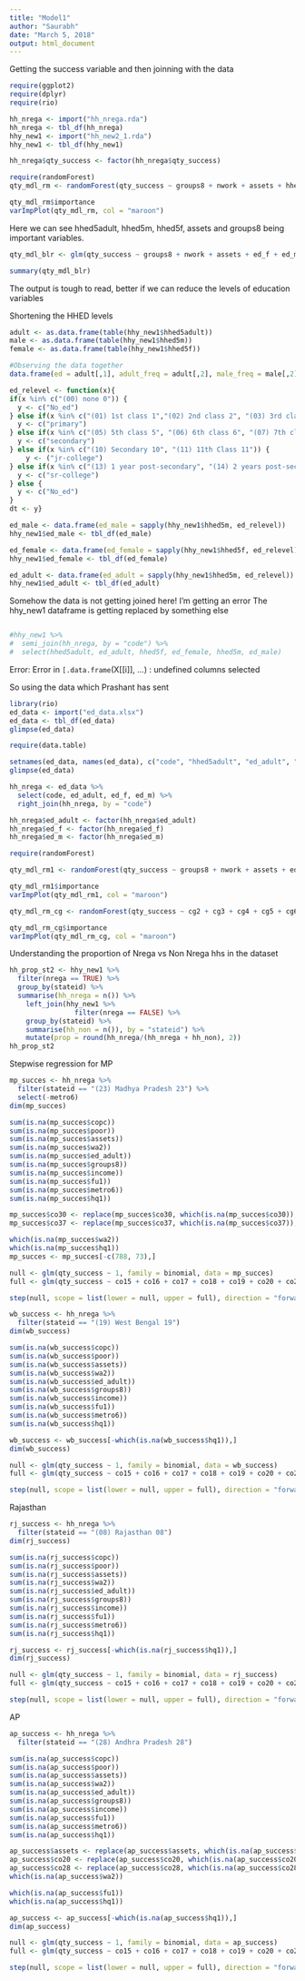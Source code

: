 ```yaml
---
title: "Model1"
author: "Saurabh"
date: "March 5, 2018"
output: html_document
---
```


Getting the success variable and then joinning with the data

```r
require(ggplot2)
require(dplyr)
require(rio)

hh_nrega <- import("hh_nrega.rda")
hh_nrega <- tbl_df(hh_nrega)
hhy_new1 <- import("hh_new2_1.rda")
hhy_new1 <- tbl_df(hhy_new1)

```

```r
hh_nrega$qty_success <- factor(hh_nrega$qty_success)
```


```r
require(randomForest)
qty_mdl_rm <- randomForest(qty_success ~ groups8 + nwork + assets + hhed5f + hhed5adult + hhed5m + incsalary + debt_p5, data = hh_nrega, mtry = 2, ntree = 100, importance = TRUE, cutoff = c(0.60, 0.40), na.action = na.roughfix)

qty_mdl_rm$importance
varImpPlot(qty_mdl_rm, col = "maroon")
```
Here we can see hhed5adult, hhed5m, hhed5f, assets and groups8 being important variables.

```r
qty_mdl_blr <- glm(qty_success ~ groups8 + nwork + assets + ed_f + ed_m + income + debt_p5 + hq1 + poor, data = hh_nrega, family = binomial)

summary(qty_mdl_blr)
```
The output is tough to read, better if we can reduce the levels of education variables

Shortening the HHED levels
```r
adult <- as.data.frame(table(hhy_new1$hhed5adult))
male <- as.data.frame(table(hhy_new1$hhed5m))
female <- as.data.frame(table(hhy_new1$hhed5f))

#Observing the data together
data.frame(ed = adult[,1], adult_freq = adult[,2], male_freq = male[,2], female_freq = female[,2])
```

```r

ed_relevel <- function(x){
if(x %in% c("(00) none 0")) {
  y <- c("No_ed")
} else if(x %in% c("(01) 1st class 1","(02) 2nd class 2", "(03) 3rd class 3", "(04) 4th class 4")) {
  y <- c("primary")
} else if(x %in% c("(05) 5th class 5", "(06) 6th class 6", "(07) 7th class 7", "(08) 8th class 8", "(09) 9th class 9", "(10) Secondary 10")) {
  y <- c("secondary")
} else if(x %in% c("(10) Secondary 10", "(11) 11th Class 11")) {
    y <- ("jr-college")
} else if(x %in% c("(13) 1 year post-secondary", "(14) 2 years post-secondary", "(15) Bachelors 15")){
  y <- c("sr-college")
} else {
  y <- c("No_ed")
}
dt <- y}
```

```r
ed_male <- data.frame(ed_male = sapply(hhy_new1$hhed5m, ed_relevel))
hhy_new1$ed_male <- tbl_df(ed_male)

ed_female <- data.frame(ed_female = sapply(hhy_new1$hhed5f, ed_relevel))
hhy_new1$ed_female <- tbl_df(ed_female)

ed_adult <- data.frame(ed_adult = sapply(hhy_new1$hhed5m, ed_relevel))
hhy_new1$ed_adult <- tbl_df(ed_adult)
```
Somehow the data is not getting joined here! I'm getting an error
The hhy_new1 dataframe is getting replaced by something else


```r

```


```r
#hhy_new1 %>%
#  semi_join(hh_nrega, by = "code") %>%
#  select(hhed5adult, ed_adult, hhed5f, ed_female, hhed5m, ed_male)
```
Error: Error in `[.data.frame`(X[[i]], ...) : undefined columns selected


So using the data which Prashant has sent
```r
library(rio)
ed_data <- import("ed_data.xlsx")
ed_data <- tbl_df(ed_data)
glimpse(ed_data)

require(data.table)

setnames(ed_data, names(ed_data), c("code", "hhed5adult", "ed_adult", "hhed5f", "ed_f", "hhed5m", "ed_m"))
glimpse(ed_data)
```

```r
hh_nrega <- ed_data %>%
  select(code, ed_adult, ed_f, ed_m) %>%
  right_join(hh_nrega, by = "code")

hh_nrega$ed_adult <- factor(hh_nrega$ed_adult)
hh_nrega$ed_f <- factor(hh_nrega$ed_f)
hh_nrega$ed_m <- factor(hh_nrega$ed_m)
```


```r
require(randomForest)

qty_mdl_rm1 <- randomForest(qty_success ~ groups8 + nwork + assets + ed_adult + income + debt_p5 + poor + metro6 + urban + wa2 + wa2a + co15 + co16 + co17 + co18 + co19 + co20 + co21 + co22 + co23 + co24 + co25 + co26 + co27 + co28 + co29 + co30 + co31 + co32 + co33 + co34 + co35 + co36 + co37 + co38 + co39 + co40 + co41 + co42 + co43 + co44 + co45 + co46 + co47 + fu1 + hq1, data = hh_nrega, mtry = 2, ntree = 400, importance = TRUE, cutoff = c(0.60, 0.40), na.action = na.roughfix)

qty_mdl_rm1$importance
varImpPlot(qty_mdl_rm1, col = "maroon")
```

```r
qty_mdl_rm_cg <- randomForest(qty_success ~ cg2 + cg3 + cg4 + cg5 + cg6 + cg7 + cg8 + cg9 + cg10 + cg11 + cg12 + cg13 + cg14 + cg15 + cg16 + cg17 + cg18 + cg19 + cg20 + cg21 + cg22 + cg23 + cg24 + lc1 + lc2 + lc3, data = hh_nrega, mtry = 2, ntree = 400, importance = TRUE, cutoff = c(0.60, 0.40), na.action = na.roughfix)

qty_mdl_rm_cg$importance
varImpPlot(qty_mdl_rm_cg, col = "maroon")
```

Understanding the proportion of Nrega vs Non Nrega hhs in the dataset
```r
hh_prop_st2 <- hhy_new1 %>%
  filter(nrega == TRUE) %>%
  group_by(stateid) %>%
  summarise(hh_nrega = n()) %>%
    left_join(hhy_new1 %>%
                filter(nrega == FALSE) %>%
    group_by(stateid) %>%
    summarise(hh_non = n()), by = "stateid") %>%
    mutate(prop = round(hh_nrega/(hh_nrega + hh_non), 2))
hh_prop_st2 
```



Stepwise regression for MP
```r
mp_succes <- hh_nrega %>%
  filter(stateid == "(23) Madhya Pradesh 23") %>%
  select(-metro6)
dim(mp_succes)
```


```r
sum(is.na(mp_succes$copc))
sum(is.na(mp_succes$poor))
sum(is.na(mp_succes$assets))
sum(is.na(mp_succes$wa2))
sum(is.na(mp_succes$ed_adult))
sum(is.na(mp_succes$groups8))
sum(is.na(mp_succes$income))
sum(is.na(mp_succes$fu1))
sum(is.na(mp_succes$metro6))
sum(is.na(mp_succes$hq1))
```
```r
mp_succes$co30 <- replace(mp_succes$co30, which(is.na(mp_succes$co30)), median(mp_succes$co30, na.rm = TRUE))
mp_succes$co37 <- replace(mp_succes$co37, which(is.na(mp_succes$co37)), median(mp_succes$co37, na.rm = TRUE))

which(is.na(mp_succes$wa2))
which(is.na(mp_succes$hq1))
mp_succes <- mp_succes[-c(788, 73),]
```

```r
null <- glm(qty_success ~ 1, family = binomial, data = mp_succes)
full <- glm(qty_success ~ co15 + co16 + co17 + co18 + co19 + co20 + co21 + co22 + co23 + co24 + co25 + co26 + co27 + co28 + co29 + co30 + co31 + co32 + co33 + co34 + co35 + co36 + co37 + co38 + co39 + co40 + co41 + co42 + co43 + co44 + co45 + co46 + co47 + poor + assets + wa2 + ed_adult + groups8 + income + fu1 + hq1, data = mp_succes, family = binomial)

step(null, scope = list(lower = null, upper = full), direction = "forward")
```


```r
wb_success <- hh_nrega %>%
  filter(stateid == "(19) West Bengal 19")
dim(wb_success)
```


```r
sum(is.na(wb_success$copc))
sum(is.na(wb_success$poor))
sum(is.na(wb_success$assets))
sum(is.na(wb_success$wa2))
sum(is.na(wb_success$ed_adult))
sum(is.na(wb_success$groups8))
sum(is.na(wb_success$income))
sum(is.na(wb_success$fu1))
sum(is.na(wb_success$metro6))
sum(is.na(wb_success$hq1))
```

```r
wb_success <- wb_success[-which(is.na(wb_success$hq1)),]
dim(wb_success)
```


```r
null <- glm(qty_success ~ 1, family = binomial, data = wb_success)
full <- glm(qty_success ~ co15 + co16 + co17 + co18 + co19 + co20 + co21 + co22 + co23 + co24 + co25 + co26 + co27 + co28 + co29 + co30 + co31 + co32 + co33 + co34 + co35 + co36 + co37 + co38 + co39 + co40 + co41 + co42 + co43 + co44 + co45 + co46 + co47 + poor + assets + wa2 + ed_adult + groups8 + income + fu1 + hq1, data = wb_success, family = binomial)

step(null, scope = list(lower = null, upper = full), direction = "forward")
```

Rajasthan
```r
rj_success <- hh_nrega %>%
  filter(stateid == "(08) Rajasthan 08")
dim(rj_success)
```

```r
sum(is.na(rj_success$copc))
sum(is.na(rj_success$poor))
sum(is.na(rj_success$assets))
sum(is.na(rj_success$wa2))
sum(is.na(rj_success$ed_adult))
sum(is.na(rj_success$groups8))
sum(is.na(rj_success$income))
sum(is.na(rj_success$fu1))
sum(is.na(rj_success$metro6))
sum(is.na(rj_success$hq1))
```

```r
rj_success <- rj_success[-which(is.na(rj_success$hq1)),]
dim(rj_success)
```

```r
null <- glm(qty_success ~ 1, family = binomial, data = rj_success)
full <- glm(qty_success ~ co15 + co16 + co17 + co18 + co19 + co20 + co21 + co22 + co23 + co24 + co25 + co26 + co27 + co28 + co29 + co30 + co31 + co32 + co33 + co34 + co35 + co36 + co37 + co38 + co39 + co40 + co41 + co42 + co43 + co44 + co45 + co46 + co47 + poor + assets + wa2 + ed_adult + groups8 + income + fu1 + hq1, data = rj_success, family = binomial)

step(null, scope = list(lower = null, upper = full), direction = "forward")
```

AP
```r
ap_success <- hh_nrega %>%
  filter(stateid == "(28) Andhra Pradesh 28")
```


```r
sum(is.na(ap_success$copc))
sum(is.na(ap_success$poor))
sum(is.na(ap_success$assets))
sum(is.na(ap_success$wa2))
sum(is.na(ap_success$ed_adult))
sum(is.na(ap_success$groups8))
sum(is.na(ap_success$income))
sum(is.na(ap_success$fu1))
sum(is.na(ap_success$metro6))
sum(is.na(ap_success$hq1))
```
```r
ap_success$assets <- replace(ap_success$assets, which(is.na(ap_success$assets)), median(ap_success$assets, na.rm = TRUE))
ap_success$co20 <- replace(ap_success$co20, which(is.na(ap_success$co20)), median(ap_success$co20, na.rm = TRUE))
ap_success$co28 <- replace(ap_success$co28, which(is.na(ap_success$co28)), median(ap_success$co28, na.rm = TRUE))
which(is.na(ap_success$wa2))

which(is.na(ap_success$fu1))
which(is.na(ap_success$hq1))
```

```r
ap_success <- ap_success[-which(is.na(ap_success$hq1)),]
dim(ap_success)
```


```r
null <- glm(qty_success ~ 1, family = binomial, data = ap_success)
full <- glm(qty_success ~ co15 + co16 + co17 + co18 + co19 + co20 + co21 + co22 + co23 + co24 + co25 + co26 + co27 + co28 + co29 + co30 + co31 + co32 + co33 + co34 + co35 + co36 + co37 + co38 + co39 + co40 + co41 + co42 + co43 + co44 + co45 + co46 + co47 + assets + wa2 + ed_adult + groups8 + income + fu1 + hq1, data = ap_success, family = binomial)

step(null, scope = list(lower = null, upper = full), direction = "forward")
```

